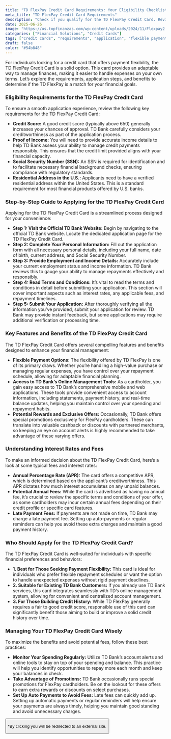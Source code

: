```yaml
---
title: "TD FlexPay Credit Card Requirements: Your Eligibility Checklist"
meta_title: "TD FlexPay Credit Card Requirements"
description: "Check if you qualify for the TD FlexPay Credit Card. Review the requirements and application process to unlock financial flexibility and rewards."
date: 2025-06-26
image: "https://us.topfinanzas.com/wp-content/uploads/2024/11/Flexpay2.webp"
categories: ["Financial Solutions", "Credit Cards"]
tags: ["credit cards", "requirements", "application", "flexible payments"]
draft: false
color: "#54b848"
---
```


For individuals looking for a credit card that offers payment flexibility, the TD FlexPay Credit Card is a solid option. This card provides an adaptable way to manage finances, making it easier to handle expenses on your own terms. Let’s explore the requirements, application steps, and benefits to determine if the TD FlexPay is a match for your financial goals.

### Eligibility Requirements for the TD FlexPay Credit Card

To ensure a smooth application experience, review the following key requirements for the TD FlexPay Credit Card:

- **Credit Score:** A good credit score (typically above 650) generally increases your chances of approval. TD Bank carefully considers your creditworthiness as part of the application process.
- **Proof of Income:** You will need to provide accurate income details to help TD Bank assess your ability to manage credit payments responsibly. This ensures that the credit limit provided aligns with your financial capacity.
- **Social Security Number (SSN):** An SSN is required for identification and to facilitate necessary financial background checks, ensuring compliance with regulatory standards.
- **Residential Address in the U.S.:** Applicants need to have a verified residential address within the United States. This is a standard requirement for most financial products offered by U.S. banks.

### Step-by-Step Guide to Applying for the TD FlexPay Credit Card

Applying for the TD FlexPay Credit Card is a streamlined process designed for your convenience:

- **Step 1: Visit the Official TD Bank Website:** Begin by navigating to the official TD Bank website. Locate the dedicated application page for the TD FlexPay Credit Card.
- **Step 2: Complete Your Personal Information:** Fill out the application form with all necessary personal details, including your full name, date of birth, current address, and Social Security Number.
- **Step 3: Provide Employment and Income Details:** Accurately include your current employment status and income information. TD Bank reviews this to gauge your ability to manage repayments effectively and responsibly.
- **Step 4: Read Terms and Conditions:** It’s vital to read the terms and conditions in detail before submitting your application. This section will cover important aspects such as interest rates, any applicable fees, and repayment timelines.
- **Step 5: Submit Your Application:** After thoroughly verifying all the information you’ve provided, submit your application for review. TD Bank may provide instant feedback, but some applications may require additional verification or processing time.

### Key Features and Benefits of the TD FlexPay Credit Card

The TD FlexPay Credit Card offers several compelling features and benefits designed to enhance your financial management:

- **Flexible Payment Options:** The flexibility offered by TD FlexPay is one of its primary draws. Whether you’re handling a high-value purchase or managing regular expenses, you have control over your repayment schedule, allowing for adaptable financial planning.
- **Access to TD Bank’s Online Management Tools:** As a cardholder, you gain easy access to TD Bank’s comprehensive mobile and web applications. These tools provide convenient access to account information, including statements, payment history, and real-time balance updates, helping you maintain control over your spending and repayment habits.
- **Potential Rewards and Exclusive Offers:** Occasionally, TD Bank offers special promotions exclusively for FlexPay cardholders. These can translate into valuable cashback or discounts with partnered merchants, so keeping an eye on account alerts is highly recommended to take advantage of these varying offers.

### Understanding Interest Rates and Fees

To make an informed decision about the TD FlexPay Credit Card, here’s a look at some typical fees and interest rates:

- **Annual Percentage Rate (APR):** The card offers a competitive APR, which is determined based on the applicant’s creditworthiness. This APR dictates how much interest accumulates on any unpaid balances.
- **Potential Annual Fees:** While the card is advertised as having no annual fee, it’s crucial to review the specific terms and conditions of your offer, as some cardholders may incur certain annual fees depending on their credit profile or specific card features.
- **Late Payment Fees:** If payments are not made on time, TD Bank may charge a late payment fee. Setting up auto-payments or regular reminders can help you avoid these extra charges and maintain a good payment history.

### Who Should Apply for the TD FlexPay Credit Card?

The TD FlexPay Credit Card is well-suited for individuals with specific financial preferences and behaviors:

- **1. Best for Those Seeking Payment Flexibility:** This card is ideal for individuals who prefer flexible repayment schedules or want the option to handle unexpected expenses without rigid payment deadlines.
- **2. Suitable for Existing TD Bank Customers:** If you already use TD Bank services, this card integrates seamlessly with TD’s online management system, allowing for convenient and centralized account management.
- **3. For Those Building Credit History:** While TD FlexPay generally requires a fair to good credit score, responsible use of this card can significantly benefit those aiming to build or improve a solid credit history over time.

### Managing Your TD FlexPay Credit Card Wisely

To maximize the benefits and avoid potential fees, follow these best practices:

- **Monitor Your Spending Regularly:** Utilize TD Bank’s account alerts and online tools to stay on top of your spending and balance. This practice will help you identify opportunities to repay more each month and keep your balances in check.
- **Take Advantage of Promotions:** TD Bank occasionally runs special promotions for FlexPay cardholders. Be on the lookout for these offers to earn extra rewards or discounts on select purchases.
- **Set Up Auto Payments to Avoid Fees:** Late fees can quickly add up. Setting up automatic payments or regular reminders will help ensure your payments are always timely, helping you maintain good standing and avoid unnecessary charges.

<Button
  label="Apply on Official Site"
  link="https://www.td.com/us/en/personal-banking/credit-cards/flex-pay"
/>

<p class="text-sm mt-2">
  *By clicking you will be redirected to an external site.
</p>
